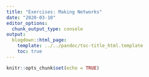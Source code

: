 ```yaml
---
title: "Exercises: Making Networks"
date: "2020-03-10"
editor_options: 
  chunk_output_type: console
output:
  blogdown::html_page:
    template: ../../pandoc/toc-title_html.template
    toc: true
---
```



```r
knitr::opts_chunk$set(echo = TRUE)
```


